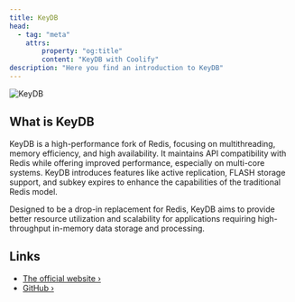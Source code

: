 ```yaml
---
title: KeyDB
head:
  - tag: "meta"
    attrs:
        property: "og:title"
        content: "KeyDB with Coolify"
description: "Here you find an introduction to KeyDB"
---
```



<Badge text="One-click setup." variant="note" size="large" />

![KeyDB](../../../../assets/images/database-logos/keydb.png)

## What is KeyDB

KeyDB is a high-performance fork of Redis, focusing on multithreading, memory efficiency, and high availability. It maintains API compatibility with Redis while offering improved performance, especially on multi-core systems. KeyDB introduces features like active replication, FLASH storage support, and subkey expires to enhance the capabilities of the traditional Redis model.

Designed to be a drop-in replacement for Redis, KeyDB aims to provide better resource utilization and scalability for applications requiring high-throughput in-memory data storage and processing.

## Links

- [The official website ›](https://keydb.dev/)
- [GitHub ›](https://github.com/EQ-Alpha/KeyDB)